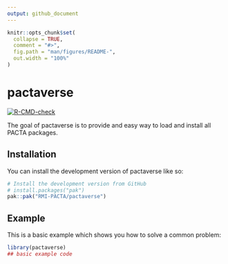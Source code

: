 ```yaml
---
output: github_document
---
```


<!-- README.md is generated from README.Rmd. Please edit that file -->

```r
knitr::opts_chunk$set(
  collapse = TRUE,
  comment = "#>",
  fig.path = "man/figures/README-",
  out.width = "100%"
)
```

# pactaverse

<!-- badges: start -->
[![R-CMD-check](https://github.com/RMI-PACTA/pactaverse/actions/workflows/R-CMD-check.yaml/badge.svg)](https://github.com/RMI-PACTA/pactaverse/actions/workflows/R-CMD-check.yaml)
<!-- badges: end -->

The goal of pactaverse is to provide and easy way to load and install all PACTA 
packages. 

## Installation

You can install the development version of pactaverse like so:

``` r
# Install the development version from GitHub
# install.packages("pak")
pak::pak("RMI-PACTA/pactaverse")
```

## Example

This is a basic example which shows you how to solve a common problem:

```r
library(pactaverse)
## basic example code
```
